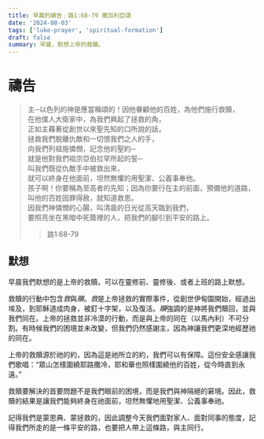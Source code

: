 ```yaml
---
title: 早晨的禱告﹔路1:68-79 撒加利亞頌
date: '2024-08-03'
tags: ['luke-prayer', 'spiritual-formation']
draft: false
summary: 早晨，默想上帝的救贖。
---
```


# 禱告

> 主─以色列的神是應當稱頌的！因他眷顧他的百姓，為他們施行救贖， \
> 在他僕人大衛家中，為我們興起了拯救的角， \
> 正如主藉著從創世以來聖先知的口所說的話， \
> 拯救我們脫離仇敵和一切恨我們之人的手， \
> 向我們列祖施憐憫，記念他的聖約─ \
> 就是他對我們祖宗亞伯拉罕所起的誓─ \
> 叫我們既從仇敵手中被救出來， \
> 就可以終身在他面前，坦然無懼的用聖潔、公義事奉他。 \
> 孩子啊！你要稱為至高者的先知；因為你要行在主的前面，預備他的道路， \
> 叫他的百姓因罪得赦，就知道救恩。 \
> 因我們神憐憫的心腸，叫清晨的日光從高天臨到我們， \
> 要照亮坐在黑暗中死蔭裡的人，把我們的腳引到平安的路上。
>> 路1:68-79

## 默想

早晨我們默想的是上帝的救贖。可以在靈修前、靈修後、或者上班的路上默想。

救贖的行動中包含*救*與*贖*。*救*是上帝拯救的實際事件，從創世伊甸園開始，經過出埃及，到耶穌道成肉身，被釘十字架，以及復活。*贖*強調的是神將我們贖回，並與我們同在。上帝的拯救並非冷漠的行動，而是與上帝的同在（以馬內利）不可分割。有時候我們的困境並未改變，但我們仍然感謝主，因為神讓我們更深地經歷祂的同在。

上帝的救贖源於祂的約，因為這是祂所立的約，我們可以有保障。這份安全感讓我們歌唱：“眾山怎樣圍繞耶路撒冷，耶和華也照樣圍繞他的百姓，從今時直到永遠。”

救贖要解決的首要問題不是我們眼前的困境，而是我們與神隔絕的窘境。因此，救贖的結果是讓我們能夠終身在祂面前，坦然無懼地用聖潔、公義事奉祂。

記得我們是蒙恩典、蒙拯救的，因此調整今天我們面對家人、面對同事的態度，記得我們所走的是一條平安的路，也要把人帶上這條路，與主同行。